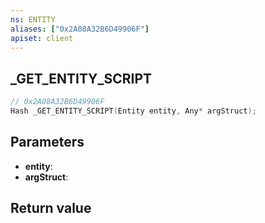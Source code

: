 ```yaml
---
ns: ENTITY
aliases: ["0x2A08A32B6D49906F"]
apiset: client
---
```

## _GET_ENTITY_SCRIPT

```c
// 0x2A08A32B6D49906F
Hash _GET_ENTITY_SCRIPT(Entity entity, Any* argStruct);
```


## Parameters
* **entity**:
* **argStruct**:

## Return value